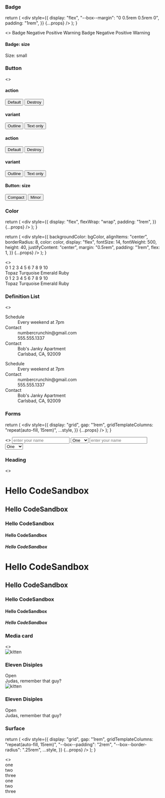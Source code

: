 

<Meta title="Church Center|Doxy:Elements" />

### Badge

  return (
    <div
      style={{
        display: "flex",
        "--box--margin": "0 0.5rem 0.5rem 0",
        padding: "1rem",
      }}
      {...props}
    />
  );
}

<Preview>
  <Story name="badge">
    <>
      <SampleBadgeLayout data-color-scheme="dark" data-contrast="low">
        <span data-badge data-box>
          Badge
        </span>
        <span data-badge="alt:negative" data-box>
          Negative
        </span>
        <span data-badge="alt:positive" data-box>
          Positive
        </span>
        <span data-badge="alt:warning" data-box>
          Warning
        </span>
      </SampleBadgeLayout>
      <SampleBadgeLayout data-color-scheme="light" data-contrast="low">
        <span data-badge data-box>
          Badge
        </span>
        <span data-badge="alt:negative" data-box>
          Negative
        </span>
        <span data-badge="alt:positive" data-box>
          Positive
        </span>
        <span data-badge="alt:warning" data-box>
          Warning
        </span>
      </SampleBadgeLayout>
    </>
  </Story>
</Preview>

#### Badge: size

<Preview>
  <Story name="badge:size">
    <SampleBadgeLayout>
      <span data-badge="size:small" data-box>
        Size: small
      </span>
    </SampleBadgeLayout>
  </Story>
</Preview>

### Button

<Preview>
  <Story name="button">
    <>
      <div
        data-color-scheme="dark"
        data-contrast="low"
        style={{ padding: "1rem" }}
      >
        <h4>action</h4>
        <button data-button="action:default">Default</button>
        <button data-button="action:destroy">Destroy</button>
        <h4>variant</h4>
        <button data-button="action:default variant:outline">Outline</button>
        <button data-button="action:default variant:text-only">
          Text only
        </button>
      </div>
      <div
        data-color-scheme="light"
        data-contrast="low"
        style={{ padding: "1rem" }}
      >
        <h4>action</h4>
        <button data-button="action:default">Default</button>
        <button data-button="action:destroy">Destroy</button>
        <h4>variant</h4>
        <button data-button="action:default variant:outline">Outline</button>
        <button data-button="action:default variant:text-only">
          Text only
        </button>
      </div>
    </>
  </Story>
</Preview>

#### Button: size

<Preview>
  <Story name="button:size">
    <div
      data-color-scheme="light"
      data-contrast="low"
      style={{ padding: "1rem" }}
    >
      <button data-button="action:default size:compact">Compact</button>
      <button data-button="action:default size:minor">Minor</button>
    </div>
  </Story>
</Preview>

### Color

  return (
    <div
      style={{
        display: "flex",
        flexWrap: "wrap",
        padding: "1rem",
      }}
      {...props}
    />
  );
}

  return (
    <div
      style={{
        backgroundColor: bgColor,
        alignItems: "center",
        borderRadius: 8,
        color: color,
        display: "flex",
        fontSize: 14,
        fontWeight: 500,
        height: 40,
        justifyContent: "center",
        margin: "0.5rem",
        padding: "1rem",
        flex: 1,
      }}
      {...props}
    />
  );
}

<Preview>
  <Story name="color">
    <>
      <div
        data-color-scheme="dark"
        data-contrast="low"
        style={{ padding: "1rem" }}
      >
        <SampleColorLayout>
          <Color
            bgColor="var(--unstable-monochrome-shade-0)"
            color="var(--unstable-monochrome-shade-10)"
          >
            0
          </Color>
          <Color
            bgColor="var(--unstable-monochrome-shade-1)"
            color="var(--unstable-monochrome-shade-10)"
          >
            1
          </Color>
          <Color
            bgColor="var(--unstable-monochrome-shade-2)"
            color="var(--unstable-monochrome-shade-10)"
          >
            2
          </Color>
          <Color
            bgColor="var(--unstable-monochrome-shade-3)"
            color="var(--unstable-monochrome-shade-10)"
          >
            3
          </Color>
          <Color
            bgColor="var(--unstable-monochrome-shade-4)"
            color="var(--unstable-monochrome-shade-0)"
          >
            4
          </Color>
          <Color
            bgColor="var(--unstable-monochrome-shade-5)"
            color="var(--unstable-monochrome-shade-0)"
          >
            5
          </Color>
          <Color
            bgColor="var(--unstable-monochrome-shade-6)"
            color="var(--unstable-monochrome-shade-0)"
          >
            6
          </Color>
          <Color
            bgColor="var(--unstable-monochrome-shade-7)"
            color="var(--unstable-monochrome-shade-0)"
          >
            7
          </Color>
          <Color
            bgColor="var(--unstable-monochrome-shade-8)"
            color="var(--unstable-monochrome-shade-0)"
          >
            8
          </Color>
          <Color
            bgColor="var(--unstable-monochrome-shade-9)"
            color="var(--unstable-monochrome-shade-0)"
          >
            9
          </Color>
          <Color
            bgColor="var(--unstable-monochrome-shade-10)"
            color="var(--unstable-monochrome-shade-0)"
          >
            10
          </Color>
          <div style={{ display: "flex", width: "100%" }}>
            <Color
              bgColor="var(--color-topaz)"
              color="var(--unstable-monochrome-shade-0)"
            >
              Topaz
            </Color>
            <Color
              bgColor="var(--color-turquoise)"
              color="var(--unstable-monochrome-shade-0)"
            >
              Turquoise
            </Color>
            <Color
              bgColor="var(--color-emerald)"
              color="var(--unstable-monochrome-shade-0)"
            >
              Emerald
            </Color>
            <Color
              bgColor="var(--color-ruby)"
              color="var(--unstable-monochrome-shade-0)"
            >
              Ruby
            </Color>
          </div>
        </SampleColorLayout>
      </div>
      <div
        data-color-scheme="light"
        data-contrast="low"
        style={{ padding: "1rem" }}
      >
        <SampleColorLayout>
          <Color
            bgColor="var(--unstable-monochrome-shade-0)"
            color="var(--unstable-monochrome-shade-10)"
          >
            0
          </Color>
          <Color
            bgColor="var(--unstable-monochrome-shade-1)"
            color="var(--unstable-monochrome-shade-10)"
          >
            1
          </Color>
          <Color
            bgColor="var(--unstable-monochrome-shade-2)"
            color="var(--unstable-monochrome-shade-10)"
          >
            2
          </Color>
          <Color
            bgColor="var(--unstable-monochrome-shade-3)"
            color="var(--unstable-monochrome-shade-10)"
          >
            3
          </Color>
          <Color
            bgColor="var(--unstable-monochrome-shade-4)"
            color="var(--unstable-monochrome-shade-0)"
          >
            4
          </Color>
          <Color
            bgColor="var(--unstable-monochrome-shade-5)"
            color="var(--unstable-monochrome-shade-0)"
          >
            5
          </Color>
          <Color
            bgColor="var(--unstable-monochrome-shade-6)"
            color="var(--unstable-monochrome-shade-0)"
          >
            6
          </Color>
          <Color
            bgColor="var(--unstable-monochrome-shade-7)"
            color="var(--unstable-monochrome-shade-0)"
          >
            7
          </Color>
          <Color
            bgColor="var(--unstable-monochrome-shade-8)"
            color="var(--unstable-monochrome-shade-0)"
          >
            8
          </Color>
          <Color
            bgColor="var(--unstable-monochrome-shade-9)"
            color="var(--unstable-monochrome-shade-0)"
          >
            9
          </Color>
          <Color
            bgColor="var(--unstable-monochrome-shade-10)"
            color="var(--unstable-monochrome-shade-0)"
          >
            10
          </Color>
          <div style={{ display: "flex", width: "100%" }}>
            <Color
              bgColor="var(--color-topaz)"
              color="var(--unstable-monochrome-shade-10)"
            >
              Topaz
            </Color>
            <Color
              bgColor="var(--color-turquoise)"
              color="var(--unstable-monochrome-shade-10)"
            >
              Turquoise
            </Color>
            <Color
              bgColor="var(--color-emerald)"
              color="var(--unstable-monochrome-shade-10)"
            >
              Emerald
            </Color>
            <Color
              bgColor="var(--color-ruby)"
              color="var(--unstable-monochrome-shade-10)"
            >
              Ruby
            </Color>
          </div>
        </SampleColorLayout>
      </div>
    </>
  </Story>
</Preview>

### Definition List

<Preview>
  <Story name="definition-list">
    <>
      <div
        data-color-scheme="dark"
        data-contrast="low"
        style={{ padding: "1rem" }}
      >
        <dl data-definition-list>
          <dt data-definition-term>Schedule</dt>
          <dd data-definition>Every weekend at 7pm</dd>
          <dt data-definition-term>Contact</dt>
          <dd data-definition>numbercrunchin@gmail.com</dd>
          <dd data-definition>555.555.1337</dd>
          <dt data-definition-term>Contact</dt>
          <dd data-definition>Bob's Janky Apartment</dd>
          <dd data-definition>Carlsbad, CA, 92009</dd>
        </dl>
      </div>
      <div
        data-color-scheme="light"
        data-contrast="low"
        style={{ padding: "1rem" }}
      >
        <dl data-definition-list>
          <dt data-definition-term>Schedule</dt>
          <dd data-definition>Every weekend at 7pm</dd>
          <dt data-definition-term>Contact</dt>
          <dd data-definition>numbercrunchin@gmail.com</dd>
          <dd data-definition>555.555.1337</dd>
          <dt data-definition-term>Contact</dt>
          <dd data-definition>Bob's Janky Apartment</dd>
          <dd data-definition>Carlsbad, CA, 92009</dd>
        </dl>
      </div>
    </>
  </Story>
</Preview>

### Forms

  return (
    <div
      style={{
        display: "grid",
        gap: "1rem",
        gridTemplateColumns: "repeat(auto-fill, 15rem)",
        ...style,
      }}
      {...props}
    />
  );
}

<Preview>
  <Story name="forms">
    <>
      <SampleFormLayout
        data-color-scheme="dark"
        data-contrast="low"
        style={{ padding: "1rem" }}
      >
        <input
          data-text-input
          placeholder="enter your name"
          name="name"
          type="text"
        />
        <select data-select id="something">
          <option name="one">One</option>
          <option name="two">Two</option>
          <option name="three">Three</option>
        </select>
      </SampleFormLayout>
      <SampleFormLayout
        data-color-scheme="light"
        data-contrast="low"
        style={{ padding: "1rem" }}
      >
        <input
          data-text-input
          placeholder="enter your name"
          name="name"
          type="text"
        />
        <select data-select id="something">
          <option name="one">One</option>
          <option name="two">Two</option>
          <option name="three">Three</option>
        </select>
      </SampleFormLayout>
    </>
  </Story>
</Preview>

### Heading

<Preview>
  <Story name="heading">
    <>
      <div
        data-color-scheme="dark"
        data-contrast="low"
        style={{ padding: "1rem" }}
      >
        <h1 data-heading="level:1">Hello CodeSandbox</h1>
        <h2 data-heading="level:2">Hello CodeSandbox</h2>
        <h3 data-heading="level:3">Hello CodeSandbox</h3>
        <h4 data-heading="level:4">Hello CodeSandbox</h4>
        <h5 data-heading="level:5">Hello CodeSandbox</h5>
      </div>
      <div
        data-color-scheme="light"
        data-contrast="low"
        style={{ padding: "1rem" }}
      >
        <h1 data-heading="level:1">Hello CodeSandbox</h1>
        <h2 data-heading="level:2">Hello CodeSandbox</h2>
        <h3 data-heading="level:3">Hello CodeSandbox</h3>
        <h4 data-heading="level:4">Hello CodeSandbox</h4>
        <h5 data-heading="level:5">Hello CodeSandbox</h5>
      </div>
    </>
  </Story>
</Preview>

### Media card

<Preview>
  <Story name="media-card">
    <>
      <div
        data-color-scheme="dark"
        data-contrast="low"
        style={{ padding: "1rem" }}
      >
        <div
          style={{
            display: "grid",
            gap: "1rem",
            gridTemplateColumns: "repeat(auto-fill, 15rem)",
          }}
        >
          <div data-media-card>
            <img
              data-media-card--media
              src="https://placekitten.com/300/200"
              alt="kitten"
            />
            <div data-media-card--description>
              <div
                style={{
                  display: "flex",
                  justifyContent: "space-between",
                  alignItems: "center",
                }}
              >
                <h3 data-heading="level:3">Eleven Disiples</h3>
                <span data-badge="alt:positive">Open</span>
              </div>
              <span data-text>Judas, remember that guy?</span>
            </div>
          </div>
        </div>
      </div>
      <div
        data-color-scheme="light"
        data-contrast="low"
        style={{ padding: "1rem" }}
      >
        <div
          style={{
            display: "grid",
            gap: "1rem",
            gridTemplateColumns: "repeat(auto-fill, 15rem)",
          }}
        >
          <div data-media-card>
            <img
              data-media-card--media
              src="https://placekitten.com/300/200"
              alt="kitten"
            />
            <div data-media-card--description>
              <div
                style={{
                  display: "flex",
                  justifyContent: "space-between",
                  alignItems: "center",
                }}
              >
                <h3 data-heading="level:3">Eleven Disiples</h3>
                <span data-badge="alt:positive">Open</span>
              </div>
              <span data-text>Judas, remember that guy?</span>
            </div>
          </div>
        </div>
      </div>
    </>
  </Story>
</Preview>

### Surface

  return (
    <div
      style={{
        display: "grid",
        gap: "1rem",
        gridTemplateColumns: "repeat(auto-fill, 15rem)",
        "--box--padding": "2rem",
        "--box--border-radius": ".25rem",
        ...style,
      }}
      {...props}
    />
  );
}

<Preview>
  <Story name="surface">
    <>
      <SampleSurfaceLayout
        data-color-scheme="dark"
        data-contrast="low"
        data-surface="depth:2"
        style={{ padding: "1rem" }}
      >
        <div data-surface data-box>
          one
        </div>
        <div data-surface data-box>
          two
        </div>
        <div data-surface data-box>
          three
        </div>
      </SampleSurfaceLayout>
      <SampleSurfaceLayout
        data-color-scheme="light"
        data-contrast="low"
        data-surface="depth:2"
        style={{ padding: "1rem" }}
      >
        <div data-surface data-box>
          one
        </div>
        <div data-surface data-box>
          two
        </div>
        <div data-surface data-box>
          three
        </div>
      </SampleSurfaceLayout>
    </>
  </Story>
</Preview>
